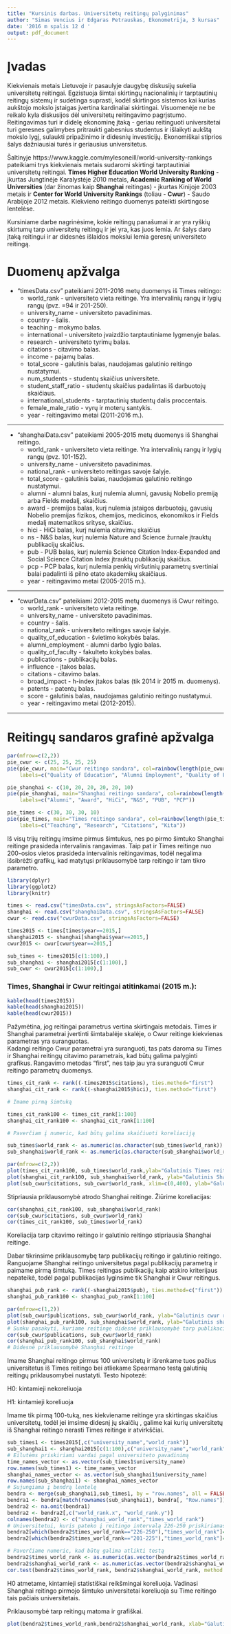 ```yaml
---
title: "Kursinis darbas. Universitetų reitingų palyginimas"
author: "Simas Vencius ir Edgaras Petrauskas, Ekonometrija, 3 kursas"
date: '2016 m spalis 12 d '
output: pdf_document
---
```


Įvadas
=====================================

Kiekvienais metais Lietuvoje ir pasaulyje daugybę diskusijų sukelia universitetų reitingai. Egzistuoja šimtai skirtingų nacionalinių ir tarptautinių reitingų sistemų ir sudėtinga suprasti, kodėl skirtingos sistemos kai kurias aukštojo mokslo įstaigas įvertina kardinaliai skirtingai. Visuomenėje ne be reikalo kyla diskusijos dėl universitetų reitingavimo pagrįstumo. Reitingavimas turi ir didelę ekonominę įtaką - geriau reitinguoti universitetai turi geresnes galimybes pritraukti gabesnius studentus ir išlaikyti aukštą mokslo lygį, sulaukti pripažinimo ir didesnių investicijų. Ekonomiškai stiprios šalys dažniausiai turės ir geriausius universitetus.

Šaltinyje https://www.kaggle.com/mylesoneill/world-university-rankings pateikiami trys kiekvienais metais sudaromi skirtingi tarptautiniai universitetų reitingai. __Times Higher Education World University Ranking__ - įkurtas Jungtinėje Karalystėje 2010 metais, __Academic Ranking of World Universities__ (dar žinomas kaip __Shanghai__ reitingas) - įkurtas Kinijoje 2003 metais ir __Center for World University Rankings__ (toliau - __Cwur__) - Saudo Arabijoje 2012 metais. Kiekvieno reitingo duomenys pateikti skirtingose lentelėse. 

Kursiniame darbe nagrinėsime, kokie reitingų panašumai ir ar yra ryškių skirtumų tarp universitetų reitingų ir jei yra, kas juos lemia.  Ar šalys daro įtaką reitingui ir ar didesnės išlaidos mokslui lemia geresnį universiteto reitingą. 


Duomenų apžvalga
=====================================


* "timesData.csv" pateikiami 2011-2016 metų duomenys iš Times reitingo:
    + world_rank - universiteto vieta reitinge. Yra intervalinių rangų ir lygių rangų (pvz. =94 ir 201-250).
    + university_name - universiteto pavadinimas.
    + country - šalis.
    + teaching - mokymo balas.
    + international - universiteto įvaizdžio tarptautiniame lygmenyje balas.
    + research - universiteto tyrimų balas.
    + citations - citavimo balas.
    + income - pajamų balas.
    + total_score - galutinis balas, naudojamas galutinio reitingo nustatymui.
    + num_students - studentų skaičius universitete.
    + student_staff_ratio - studentų skaičius padalintas iš darbuotojų skaičiaus.
    + international_students - tarptautinių studentų dalis proccentais.
    + female_male_ratio - vyrų ir moterų santykis.
    + year - reitingavimo metai (2011-2016 m.).
    
***

* "shanghaiData.csv" pateikiami 2005-2015 metų duomenys iš Shanghai reitingo.
    + world_rank - universiteto vieta reitinge. Yra intervalinių rangų ir lygių rangų (pvz. 101-152).
    + university_name - universiteto pavadinimas.
    + national_rank - universiteto reitingas savoje šalyje.
    + total_score - galutinis balas, naudojamas galutinio reitingo nustatymui.
    + alumni - alumni balas, kurį nulemia alumni, gavusių Nobelio premiją arba Fields medalį, skaičius.
    + award - premijos balas, kurį nulemia įstaigos darbuotojų, gavusių Nobelio premijas fizikos, chemijos, medicinos, ekonomikos ir Fields medalį matematikos srityse, skaičius.
    + hici - HiCi balas, kurį nulemia citavimų skaičius
    + ns - N&S balas, kurį nulemia Nature and Science žurnale įtrauktų publikacijų skaičius.
    + pub - PUB balas, kurį nulemia Science Citation Index-Expanded and Social Science Citation Index įtrauktų publikacijų skaičius.
    + pcp - PCP balas, kurį nulemia penkių viršutinių parametrų svertiniai balai padalinti iš pilno etato akademikų skaičiaus.
    + year - reitingavimo metai (2005-2015 m.).
    
***

* "cwurData.csv" pateikiami 2012-2015 metų duomenys iš Cwur reitingo.
    + world_rank - universiteto vieta reitinge.
    + university_name - universiteto pavadinimas.
    + country - šalis.
    + national_rank - universiteto reitingas savoje šalyje.
    + quality_of_education - švietimo kokybės balas.
    + alumni_employment - alumni darbo lygio balas.
    + quality_of_faculty - fakulteto kokybės balas.
    + publications - publikacijų balas.
    + influence - įtakos balas.
    + citations - citavimo balas.
    + broad_impact - h-index įtakos balas (tik 2014 ir 2015 m. duomenys).
    + patents - patentų balas.
    + score - galutinis balas, naudojamas galutinio reitingo nustatymui.
    + year - reitingavimo metai (2012-2015).

***

Reitingų sandaros grafinė apžvalga
=====================================

```r
par(mfrow=c(2,2))
pie_cwur <- c(25, 25, 25, 25)
pie(pie_cwur, main="Cwur reitingo sandara", col=rainbow(length(pie_cwur)),
    labels=c("Quality of Education", "Alumni Employment", "Quality of Faculty", "Kita"))

pie_shanghai <- c(10, 20, 20, 20, 20, 10)
pie(pie_shanghai, main="Shanghai reitingo sandara", col=rainbow(length(pie_shanghai)),
    labels=c("Alumni", "Award", "HiCi", "N&S", "PUB", "PCP"))

pie_times <- c(30, 30, 30, 10)
pie(pie_times, main="Times reitingo sandara", col=rainbow(length(pie_times)),
    labels=c("Teaching", "Research", "Citations", "Kita"))
```

Iš visų trijų reitingų imsime pirmus šimtukus, nes po pirmo šimtuko Shanghai reitinge prasideda intervalinis rangavimas. Taip pat ir Times reitinge nuo 200-osios vietos prasideda intervalinis reitingavimas, todėl negalima išsibrėžti grafikų, kad matytųsi priklausomybė tarp reitingo ir tam tikro parametro.

```r
library(dplyr)
library(ggplot2)
library(knitr)

times <- read.csv("timesData.csv", stringsAsFactors=FALSE)
shanghai <- read.csv("shanghaiData.csv", stringsAsFactors=FALSE)
cwur <- read.csv("cwurData.csv", stringsAsFactors=FALSE)

times2015 <- times[times$year==2015,]
shanghai2015 <- shanghai[shanghai$year==2015,]
cwur2015 <- cwur[cwur$year==2015,]

sub_times <- times2015[c(1:100),]
sub_shanghai <- shanghai2015[c(1:100),]
sub_cwur <- cwur2015[c(1:100),]
```

### Times, Shanghai ir Cwur reitingai atitinkamai (2015 m.):  

```r
kable(head(times2015))
kable(head(shanghai2015))
kable(head(cwur2015))
```

Pažymėtina, jog reitingai parametrus vertina skirtingais metodais. Times ir Shanghai parametrai įvertinti šimtabalėje skalėje, o Cwur reitinge kiekvienas parametras yra suranguotas.  
Kadangi reitingo Cwur parametrai yra suranguoti, tas pats daroma su
Times ir Shanghai reitingų citavimo parametrais, kad būtų galima palyginti grafikus. Rangavimo metodas "first", nes taip jau yra suranguoti Cwur reitingo parametrų duomenys.

```r
times_cit_rank <- rank((-times2015$citations), ties.method="first")  
shanghai_cit_rank <- rank((-shanghai2015$hici), ties.method="first")

# Imame pirmą šimtuką

times_cit_rank100 <- times_cit_rank[1:100]
shanghai_cit_rank100 <- shanghai_cit_rank[1:100]

# Paverčiam į numeric, kad būtų galima skaičiuoti koreliaciją

sub_times$world_rank <- as.numeric(as.character(sub_times$world_rank))
sub_shanghai$world_rank <- as.numeric(as.character(sub_shanghai$world_rank))

par(mfrow=c(2,2))
plot(times_cit_rank100, sub_times$world_rank,ylab="Galutinis Times reitingas", xlab="Times citavimo reitingas")
plot(shanghai_cit_rank100, sub_shanghai$world_rank, ylab="Galutinis Shanghai reitingas", xlab="Shanghai citavimo reitingas")
plot(sub_cwur$citations, sub_cwur$world_rank, xlim=c(0,400), ylab="Galutinis Cwur reitingas", xlab="Cwur citavimo reitingas")
```

Stipriausia priklausomybė atrodo Shanghai reitinge. Žiūrime koreliacijas:

```r
cor(shanghai_cit_rank100, sub_shanghai$world_rank)
cor(sub_cwur$citations, sub_cwur$world_rank)
cor(times_cit_rank100, sub_times$world_rank)
```

Koreliacija tarp citavimo reitingo ir galutinio reitingo stipriausia Shanghai reitinge.

Dabar tikrinsime priklausomybę tarp publikacijų reitingo ir galutinio reitingo.
Ranguojame Shanghai reitingo universitetus pagal publikacijų parametrą ir paimame pirmą šimtuką. Times reitingas publikacijų kaip atskiro kriterijaus nepateikė, todėl pagal publikacijas lyginsime tik Shanghai ir Cwur reitingus.

```r
shanghai_pub_rank <- rank((-shanghai2015$pub), ties.method=c("first")) 
shanghai_pub_rank100 <- shanghai_pub_rank[1:100]

par(mfrow=c(1,2))
plot(sub_cwur$publications, sub_cwur$world_rank, ylab="Galutinis cwur reitingas", xlab="Cwur publikacijų reitingas")
plot(shanghai_pub_rank100, sub_shanghai$world_rank, ylab="Galutinis shanghai reitingas", xlab="Shanghai publikacijų reitingas")
# Sunku pasakyti, kuriame reitinge didesnė priklausomybė tarp publikacijų  reitingo ir galutinio reitingo. Paskaičiuojame koreliaciją
cor(sub_cwur$publications, sub_cwur$world_rank)
cor(shanghai_pub_rank100, sub_shanghai$world_rank)
# Didesnė priklausomybė Shanghai reitinge
```

Imame Shanghai reitingo pirmus 100 universitetų ir išrenkame tuos pačius universitetus iš Times reitingo bei atliekame Spearmano testą galutinių reitingų priklausomybei nustatyti. Testo hipotezė:

H0: kintamieji nekoreliuoja

H1: kintamieji koreliuoja

Imame tik pirmą 100-tuką, nes kiekviename reitinge yra skirtingas skaičius universitetų, todėl jei imsime didesnį jų skaičių , galime kai kurių universitetų iš Shanghai reitingo nerasti Times reitinge ir atvirkščiai.

```r
sub_times1 <- times2015[,c("university_name","world_rank")]
sub_shanghai1 <- shanghai2015[c(1:100),c("university_name","world_rank")]
# Eilutėms priskiriami vardai pagal universiteto pavadinimą
time_names_vector <- as.vector(sub_times1$university_name)
row.names(sub_times1) <- time_names_vector
shanghai_names_vector <- as.vector(sub_shanghai1$university_name)
row.names(sub_shanghai1) <- shanghai_names_vector
# Sujungiama į bendrą lentelę
bendra <- merge(sub_shanghai1,sub_times1, by = "row.names", all = FALSE)
bendra1 <- bendra[match(rownames(sub_shanghai1), bendra[, "Row.names"]), -1]
bendra2 <- na.omit(bendra1)
bendra2 <- bendra2[,c("world_rank.x", "world_rank.y")]
colnames(bendra2) <- c("shanghai_world_rank","times_world_rank")
# Universitetui, kuris pateko į reitingo intervalą 226-250 priskiriamas reitingas 238, o kuris pateko į 201-225- 213. Universitetai, kurie pateko i reitingų intervalus buvo tik du.
bendra2[which(bendra2$times_world_rank=="226-250"),"times_world_rank"]=238
bendra2[which(bendra2$times_world_rank=="201-225"),"times_world_rank"]=213

# Paverčiame numeric, kad būtų galima atlikti testą
bendra2$times_world_rank <- as.numeric(as.vector(bendra2$times_world_rank))
bendra2$shanghai_world_rank <- as.numeric(as.vector(bendra2$shanghai_world_rank))
cor.test(bendra2$times_world_rank, bendra2$shanghai_world_rank, method = "spearman")
```

H0 atmetame, kintamieji statistiškai reikšmingai koreliuoja. Vadinasi Shanghai reitingo pirmojo šimtuko universitetai koreliuoja su Time reitingo tais pačiais universitetais. 

Priklausomybė tarp reitingų matoma ir grafiškai.

```r
plot(bendra2$times_world_rank,bendra2$shanghai_world_rank, xlab="Galutinis Times reitingas", ylab="Galutinis Shanghai reitingas")
```
